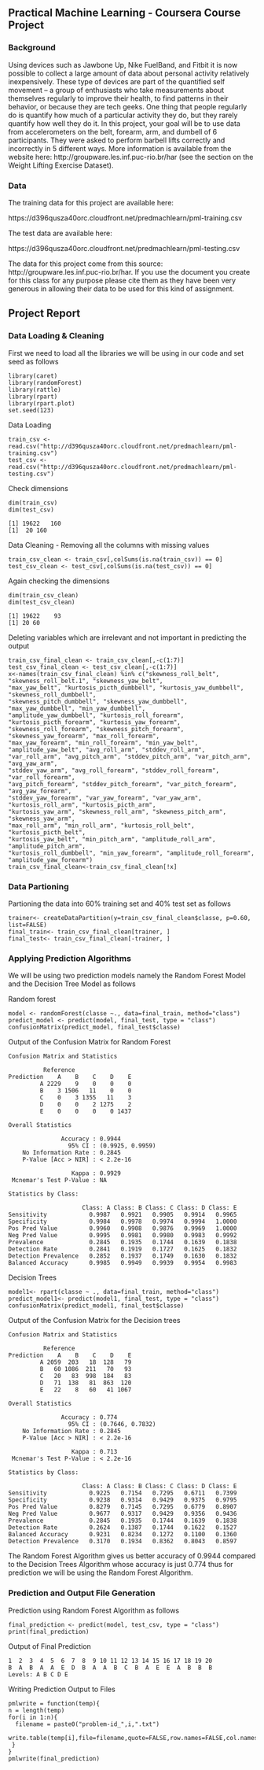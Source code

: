 ## Practical Machine Learning - Coursera Course Project

### Background

Using devices such as Jawbone Up, Nike FuelBand, and Fitbit it is now possible to collect a large amount of data about personal activity relatively inexpensively. These type of devices are part of the quantified self movement – a group of enthusiasts who take measurements about themselves regularly to improve their health, to find patterns in their behavior, or because they are tech geeks. One thing that people regularly do is quantify how much of a particular activity they do, but they rarely quantify how well they do it. In this project, your goal will be to use data from accelerometers on the belt, forearm, arm, and dumbell of 6 participants. They were asked to perform barbell lifts correctly and incorrectly in 5 different ways. More information is available from the website here: http://groupware.les.inf.puc-rio.br/har (see the section on the Weight Lifting Exercise Dataset).

### Data

The training data for this project are available here:

https://d396qusza40orc.cloudfront.net/predmachlearn/pml-training.csv

The test data are available here:

https://d396qusza40orc.cloudfront.net/predmachlearn/pml-testing.csv

The data for this project come from this source: http://groupware.les.inf.puc-rio.br/har. If you use the document you create for this class for any purpose please cite them as they have been very generous in allowing their data to be used for this kind of assignment.


## Project Report

### Data Loading & Cleaning

First we need to load all the libraries we will be using in our code and set seed as follows

    library(caret)
    library(randomForest)
    library(rattle)
    library(rpart)
    library(rpart.plot)
    set.seed(123)
Data Loading

    train_csv <- read.csv("http://d396qusza40orc.cloudfront.net/predmachlearn/pml-training.csv")
    test_csv <- read.csv("http://d396qusza40orc.cloudfront.net/predmachlearn/pml-testing.csv")

Check dimensions

    dim(train_csv)
    dim(test_csv)
    
    [1] 19622   160
    [1]  20 160
    
Data Cleaning -
Removing all the columns with missing values

    train_csv_clean <- train_csv[,colSums(is.na(train_csv)) == 0]
    test_csv_clean <- test_csv[,colSums(is.na(test_csv)) == 0]

Again checking the dimensions

    dim(train_csv_clean)
    dim(test_csv_clean)

    [1] 19622    93
    [1] 20 60

Deleting variables which are irrelevant and not important in predicting the output

    train_csv_final_clean <- train_csv_clean[,-c(1:7)]
    test_csv_final_clean <- test_csv_clean[,-c(1:7)]
    x<-names(train_csv_final_clean) %in% c("skewness_roll_belt", "skewness_roll_belt.1", "skewness_yaw_belt",
    "max_yaw_belt", "kurtosis_picth_dumbbell", "kurtosis_yaw_dumbbell", "skewness_roll_dumbbell",
    "skewness_pitch_dumbbell", "skewness_yaw_dumbbell", "max_yaw_dumbbell", "min_yaw_dumbbell",
    "amplitude_yaw_dumbbell", "kurtosis_roll_forearm", "kurtosis_picth_forearm", "kurtosis_yaw_forearm",
    "skewness_roll_forearm", "skewness_pitch_forearm", "skewness_yaw_forearm", "max_roll_forearm",
    "max_yaw_forearm", "min_roll_forearm", "min_yaw_belt", "amplitude_yaw_belt", "avg_roll_arm", "stddev_roll_arm",
    "var_roll_arm", "avg_pitch_arm", "stddev_pitch_arm", "var_pitch_arm", "avg_yaw_arm",
    "stddev_yaw_arm", "avg_roll_forearm", "stddev_roll_forearm", "var_roll_forearm",
    "avg_pitch_forearm", "stddev_pitch_forearm", "var_pitch_forearm", "avg_yaw_forearm",
    "stddev_yaw_forearm", "var_yaw_forearm", "var_yaw_arm", "kurtosis_roll_arm", "kurtosis_picth_arm",
    "kurtosis_yaw_arm", "skewness_roll_arm", "skewness_pitch_arm", "skewness_yaw_arm",
    "max_roll_arm", "min_roll_arm", "kurtosis_roll_belt", "kurtosis_picth_belt",
    "kurtosis_yaw_belt", "min_pitch_arm", "amplitude_roll_arm", "amplitude_pitch_arm",
    "kurtosis_roll_dumbbell", "min_yaw_forearm", "amplitude_roll_forearm",
    "amplitude_yaw_forearm")
    train_csv_final_clean<-train_csv_final_clean[!x]


### Data Partioning

Partioning the data into 60% training set and 40% test set as follows

    trainer<- createDataPartition(y=train_csv_final_clean$classe, p=0.60, list=FALSE)
    final_train<- train_csv_final_clean[trainer, ]
    final_test<- train_csv_final_clean[-trainer, ]

### Applying Prediction Algorithms
We will be using two prediction models namely the Random Forest Model and the Decision Tree Model as follows

Random forest

    model <- randomForest(classe ~., data=final_train, method="class")
    predict_model <- predict(model, final_test, type = "class")
    confusionMatrix(predict_model, final_test$classe)

Output of the Confusion Matrix for Random Forest

    Confusion Matrix and Statistics

              Reference
    Prediction    A    B    C    D    E
             A 2229    9    0    0    0
             B    3 1506   11    0    0
             C    0    3 1355   11    3
             D    0    0    2 1275    2
             E    0    0    0    0 1437

    Overall Statistics
                                          
                   Accuracy : 0.9944          
                     95% CI : (0.9925, 0.9959)
        No Information Rate : 0.2845          
        P-Value [Acc > NIR] : < 2.2e-16       
                                          
                      Kappa : 0.9929          
     Mcnemar's Test P-Value : NA              

    Statistics by Class:

                         Class: A Class: B Class: C Class: D Class: E
    Sensitivity            0.9987   0.9921   0.9905   0.9914   0.9965
    Specificity            0.9984   0.9978   0.9974   0.9994   1.0000
    Pos Pred Value         0.9960   0.9908   0.9876   0.9969   1.0000
    Neg Pred Value         0.9995   0.9981   0.9980   0.9983   0.9992
    Prevalence             0.2845   0.1935   0.1744   0.1639   0.1838
    Detection Rate         0.2841   0.1919   0.1727   0.1625   0.1832
    Detection Prevalence   0.2852   0.1937   0.1749   0.1630   0.1832
    Balanced Accuracy      0.9985   0.9949   0.9939   0.9954   0.9983

Decision Trees

    model1<- rpart(classe ~ ., data=final_train, method="class")
    predict_model1<- predict(model1, final_test, type = "class")
    confusionMatrix(predict_model1, final_test$classe)

Output of the Confusion Matrix for the Decision trees

    Confusion Matrix and Statistics

              Reference
    Prediction    A    B    C    D    E
             A 2059  203   18  128   79
             B   60 1086  211   70   93
             C   20   83  998  184   83
             D   71  138   81  863  120
             E   22    8   60   41 1067

    Overall Statistics
                                          
                   Accuracy : 0.774           
                     95% CI : (0.7646, 0.7832)
        No Information Rate : 0.2845          
        P-Value [Acc > NIR] : < 2.2e-16       
                                          
                      Kappa : 0.713           
     Mcnemar's Test P-Value : < 2.2e-16       

    Statistics by Class:

                         Class: A Class: B Class: C Class: D Class: E
    Sensitivity            0.9225   0.7154   0.7295   0.6711   0.7399
    Specificity            0.9238   0.9314   0.9429   0.9375   0.9795
    Pos Pred Value         0.8279   0.7145   0.7295   0.6779   0.8907
    Neg Pred Value         0.9677   0.9317   0.9429   0.9356   0.9436
    Prevalence             0.2845   0.1935   0.1744   0.1639   0.1838
    Detection Rate         0.2624   0.1387   0.1744   0.1622   0.1527
    Balanced Accuracy      0.9231   0.8234   0.1272   0.1100   0.1360
    Detection Prevalence   0.3170   0.1934   0.8362   0.8043   0.8597

The Random Forest Algorithm gives us better accuracy of 0.9944 compared to the Decision Trees Algorithm whose accuracy is just 0.774 thus for prediction we will be using the Random Forest Algorithm.

### Prediction and Output File Generation

Prediction using Random Forest Algorithm as follows

    final_prediction <- predict(model, test_csv, type = "class")
    print(final_prediction)

Output of Final Prediction

    1  2  3  4  5  6  7  8  9 10 11 12 13 14 15 16 17 18 19 20 
    B  A  B  A  A  E  D  B  A  A  B  C  B  A  E  E  A  B  B  B 
    Levels: A B C D E

Writing Prediction Output to Files

    pmlwrite = function(temp){
    n = length(temp)
    for(i in 1:n){
      filename = paste0("problem-id_",i,".txt")
      write.table(temp[i],file=filename,quote=FALSE,row.names=FALSE,col.names=FALSE)
     }
    }
    pmlwrite(final_prediction)



